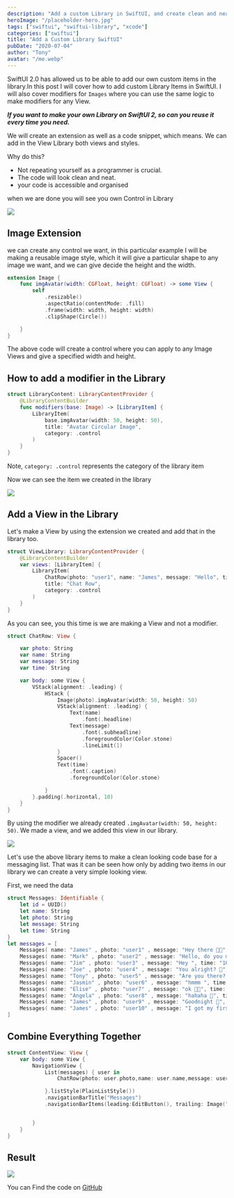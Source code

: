 ```yaml
---
description: "Add a custom Library in SwiftUI, and create clean and neat projects. Create modiefrs for Images, List, NavigationView and more"
heroImage: "/placeholder-hero.jpg"
tags: ["swiftui", "swiftui-library", "xcode"]
categories: ["swiftui"]
title: "Add a Custom Library SwiftUI"
pubDate: "2020-07-04"
author: "Tony"
avatar: "/me.webp"
---
```


SwiftUI 2.0 has allowed us to be able to add our own custom items in the library.In this post I will cover how to add custom Library Items in SwiftUI. I will also cover modifiers for `Images` where you can use the same logic to make modifiers for any View.

_**If you want to make your own Library on SwiftUI 2, so can you reuse it every time you need.**_

We will create an extension as well as a code snippet, which means. We can add in the View Library both views and styles.

Why do this?

- Not repeating yourself as a programmer is crucial.
- The code will look clean and neat.
- your code is accessible and organised

when we are done you will see you own Control in Library

![](/images/screenshot-2020-09-30-at-09.46.54.png)

## Image Extension

we can create any control we want, in this particular example I will be making a reusable image style, which it will give a particular shape to any image we want, and we can give decide the height and the width.

```swift
extension Image {
    func imgAvatar(width: CGFloat, height: CGFloat) -> some View {
        self
            .resizable()
            .aspectRatio(contentMode: .fill)
            .frame(width: width, height: width)
            .clipShape(Circle())

    }
}
```

The above code will create a control where you can apply to any Image Views and give a specified width and height.

## How to add a modifier in the Library

```swift
struct LibraryContent: LibraryContentProvider {
    @LibraryContentBuilder
    func modifiers(base: Image) -> [LibraryItem] {
        LibraryItem(
            base.imgAvatar(width: 50, height: 50),
            title: "Avatar Circular Image",
            category: .control
        )
    }
}
```

Note, `category: .control` represents the category of the library item

Now we can see the item we created in the library

![](/images/Screenshot-2020-10-27-at-16.27.11-1024x746.png)

## Add a View in the Library

Let's make a View by using the extension we created and add that in the library too.

```swift
struct ViewLibrary: LibraryContentProvider {
    @LibraryContentBuilder
    var views: [LibraryItem] {
        LibraryItem(
            ChatRow(photo: "user1", name: "James", message: "Hello", time: "20:20"),
            title: "Chat Row",
            category: .control
        )
    }
}
```

As you can see, you this time is we are making a View and not a modifier.

```swift
struct ChatRow: View {

    var photo: String
    var name: String
    var message: String
    var time: String

    var body: some View {
        VStack(alignment: .leading) {
            HStack {
                Image(photo).imgAvatar(width: 50, height: 50)
                VStack(alignment: .leading) {
                    Text(name)
                        .font(.headline)
                    Text(message)
                        .font(.subheadline)
                        .foregroundColor(Color.stone)
                        .lineLimit(1)
                }
                Spacer()
                Text(time)
                    .font(.caption)
                    .foregroundColor(Color.stone)

            }
        }.padding(.horizontal, 10)
    }
}
```

By using the modifier we already created `.imgAvatar(width: 50, height: 50)`. We made a view, and we added this view in our library.

![](/images/Screenshot-2020-11-07-at-01.35.24-1024x746.png)

Let's use the above library items to make a clean looking code base for a messaging list. That was it can be seen how only by adding two items in our library we can create a very simple looking view.

First, we need the data

```swift
struct Messages: Identifiable {
    let id = UUID()
    let name: String
    let photo: String
    let message: String
    let time: String
}
let messages = [
    Messages( name: "James" , photo: "user1" , message: "Hey there 🤚🏻", time: "12:30"),
    Messages( name: "Mark" , photo: "user2" , message: "Hello, do you mind to pick up a coffe for me?", time: "12:24"),
    Messages( name: "Jim" , photo: "user3" , message: "Hey ", time: "10:30"),
    Messages( name: "Joe" , photo: "user4" , message: "You alright? 🤚", time: "9:30"),
    Messages( name: "Tony" , photo: "user5" , message: "Are you there? 🤔", time: "5:30"),
    Messages( name: "Jasmin" , photo: "user6" , message: "hmmm ", time: "22:10"),
    Messages( name: "Elise" , photo: "user7" , message: "ok 👍🏻", time: "22:00"),
    Messages( name: "Angela" , photo: "user8" , message: "hahaha 🤭", time: "21:50"),
    Messages( name: "James" , photo: "user9" , message: "Goodnight 🥱", time: "21:20"),
    Messages( name: "James" , photo: "user10" , message: "I got my first donate 🤑", time: "20:40"),
]
```

## Combine Everything Together

```swift
struct ContentView: View {
    var body: some View {
        NavigationView {
            List(messages) { user in
                ChatRow(photo: user.photo,name: user.name,message: user.message, time: user.time)

            }.listStyle(PlainListStyle())
            .navigationBarTitle("Messages")
            .navigationBarItems(leading:EditButton(), trailing: Image("user").imgAvatar(width: 30, height: 30))


        }
    }
}
```

## Result

![](/images/Screenshot-2020-11-07-at-03.37.20-519x1024.png)

You can Find the code on [GitHub](https://github.com/MyNameIsBond/libraryitem)
